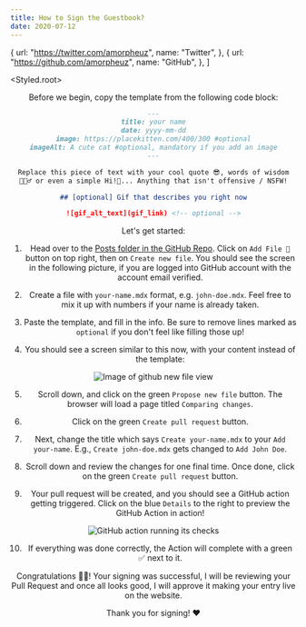 ```yaml
---
title: How to Sign the Guestbook?
date: 2020-07-12
---
```



  {
    url: "https://twitter.com/amorpheuz",
    name: "Twitter",
  },
  {
    url: "https://github.com/amorpheuz",
    name: "GitHub",
  },
]

<Styled.root>
<Header {...props} title="Amorph's Guestbook" />
<SkipNavContent />
<div>
  <Box sx={{maxWidth: 'container', mx: `auto`, px: 3, py: 4,}}>

Before we begin, copy the template from the following code block:

```markdown
---
title: your name
date: yyyy-mm-dd
image: https://placekitten.com/400/300 #optional
imageAlt: A cute cat #optional, mandatory if you add an image
---

Replace this piece of text with your cool quote 😎, words of wisdom
🧙🏽‍♂️ or even a simple Hi!👋... Anything that isn't offensive / NSFW!

## [optional] Gif that describes you right now

![gif_alt_text](gif_link) <!-- optional -->
```

Let's get started:

1. Head over to the [Posts folder in the GitHub Repo](https://github.com/Amorpheuz/gatsby-conditional-builds-demo/tree/dev/content/posts).
   Click on <span role="img" aria-label="Drop down arrow">`Add File 🔽`</span> button on top right, then on `Create new file`. You should see the screen in the following picture, if you are logged
   into GitHub account with the account email verified.

2. Create a file with `your-name.mdx` format, e.g. `john-doe.mdx`. Feel free to mix it up with numbers if your name is already taken.

3. Paste the template, and fill in the info. Be sure to remove lines marked as `optional` if you don't feel like filling those up!

4. You should see a screen similar to this now, with your content instead of the template:

![Image of github new file view](/github-new-file.png)

5. Scroll down, and click on the green `Propose new file` button. The browser will load a page titled `Comparing changes`.

6. Click on the green `Create pull request` button.

7. Next, change the title which says `Create your-name.mdx` to your `Add your-name`.
   E.g., `Create john-doe.mdx` gets changed to `Add John Doe`.

8. Scroll down and review the changes for one final time. Once done, click on the green `Create pull request` button.

9. Your pull request will be created, and you should see a GitHub action getting triggered. Click on the blue `Details` to the right
   to preview the GitHub Action in action!

![GitHub action running its checks](/github-action-running.png)

10. If everything was done correctly, the Action will complete with a green <span role="img" aria-label="Tick mark">✅</span> next to it.

Congratulations <span role="img" aria-label="Woo hoo confetti explosions">🎉🎉</span>! Your signing was successful, I will be reviewing your Pull Request and once all looks good, I will approve it
making your entry live on the website.

Thank you for signing! <span role="img" aria-label="Heart">❤</span>

<Footer socialLinks={socialLinks}/>
  </Box>
</div>
</Styled.root>
